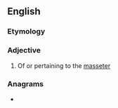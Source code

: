 ==English==

===Etymology===
{{suffix|en|masseter|ic}}

===Adjective===
{{en-adj|-}}

# {{lb|en|anatomy}} Of or pertaining to the [[masseter]]

===Anagrams===
* {{anagrams|en|miscreates|screamiest}}